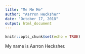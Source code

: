 ```yaml
---
title: "Me Me Me"
author: "Aarron Hecksher"
date: "October 17, 2018"
output: html_document
---
```


```r
knitr::opts_chunk$set(echo = TRUE)
```

My name is Aarron Hecksher.